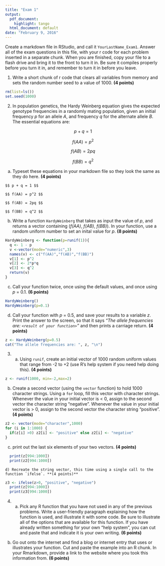 ---
title: "Exam 1"
output:
  pdf_document:
    highlight: tango
  html_document: default
date: "February 9, 2016"
---

Create a markdown file in RStudio, and call it `YourLastName_Exam1`. Answer all of the exam questions in this file, with your r code for each problem inserted in a separate chunk. When you are finished, copy your file to a flash drive and bring it to the front to turn it in. Be sure it compiles properly before you turn it in, and remember to turn it in before you leave.

1. Write a short chunk of r code that clears all variables from memory and sets the random number seed to a value of 1000. **(4 points)**

```{r}
rm(list=ls())
set.seed(1000)
```

2. In population genetics, the Hardy Weinberg equation gives the expected genotype frequencies in a randomly mating population, given an initial frequency *p* for an allele *A*, and frequency *q* for the alternate allele *B*. The essential equations are:

$$ p + q = 1 $$

$$ f(AA) = p^2 $$

$$ f(AB) = 2pq $$

$$ f(BB) = q^2 $$

   a) Typeset these equations in your markdown file so they look the same as they do here. **(4 points)**
   
```   
$$ p + q = 1 $$

$$ f(AA) = p^2 $$

$$ f(AB) = 2pq $$

$$ f(BB) = q^2 $$
```

   b) Write a function  `HardyWeinberg` that takes as input the value of *p*, and returns a vector containing (*f(AA)*, *f(AB)*, *f(BB)*). In your function, use a random uniform number to set an inital value for *p*. **(8 points)**
   
```{r}
HardyWeinberg <- function(p=runif(1)){
  q <- 1 - p
  v <-vector(mode="numeric",3)
  names(v) <- c("f(AA)","f(AB)","f(BB)")
  v[1] <- p^2
  v[2] <- 2*p*q
  v[3] <- q^2
  return(v)
}
```

   
   
   c) Call your function twice, once using the default values, and once using *p* = 0.1. **(6 points)**
   
```{r}
HardyWeinberg()
HardyWeinberg(p=0.1)  
```

   d) Call your function with *p* = 0.5, and save your results to a variable *z*. Print the answer to the screen, so that it says *"The allele frequencies are: `<result of your function>`"* and then prints a carriage return. **(4 points)**

```{r}
z <- HardyWeinberg(p=0.5)
cat("The allele frequencies are: ", z, "\n")
```

\newpage

3. a) Using `runif`, create an initial vector of 1000 random uniform values that range from -2 to +2 (use R's help system if you need help doing this). **(4 points)**

```{r}
z <- runif(1000, min=-2,max=2)
```

   b) Create a second vector (using the `vector` function) to hold 1000 character strings. Using a `for` loop, fill this vector with character strings. Whenever the value in your initial vector is < 0, assign to the second vector the character string "negative". Whenever the value in your initial vector is > 0, assign to the second vector the character string "positive". **(4 points)**
    
```{r}
z2 <- vector(mode="character",1000)
for (i in 1:1000) {
  if(z[i] >0) z2[i] <- "positive" else z2[i] <- "negative"
}
```

   c) print out the last six elements of your two vectors. **(4 points)**
    
```{r}
  print(z[994:1000])
  print(z2[994:1000])

```

    d) Recreate the string vector, this time using a single call to the function `ifelse`. **(4 points)**

```{r}
z3 <- ifelse(z>0, "positive", "negative")
  print(z[994:1000])
  print(z3[994:1000])
```

4. a) Pick any R function that you have not used in any of the previous problems. Write a user-friendly paragraph explaining how the function is used, and illustrate it with some code. Be sure to illustrate all of the options that are available for this function. If you have already written something for your own "help system", you can cut and paste that and indicate it is your own writing. **(6 points)**

b) Go out onto the internet and find a blog or internet entry that uses or illustrates your function. Cut and paste the example into an R chunk. In your Rmarkdown, provide a link to the website where you took this information from. **(6 points)**
